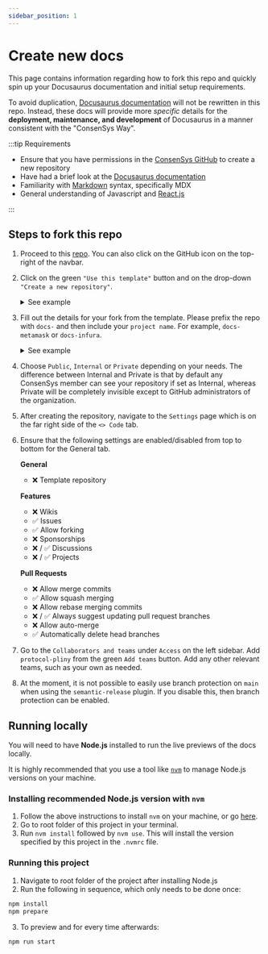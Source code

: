 ```yaml
---
sidebar_position: 1
---
```


# Create new docs

This page contains information regarding how to fork this repo and quickly spin up your Docusaurus documentation and initial setup requirements.

To avoid duplication, [Docusaurus documentation](https://docusaurus.io/docs) will not be rewritten in this repo. Instead, these docs will provide more _specific_ details for the **deployment, maintenance, and development** of Docusaurus in a manner consistent with the "ConsenSys Way".

:::tip Requirements

- Ensure that you have permissions in the [ConsenSys GitHub](https://github.com/ConsenSys) to create a new repository
- Have had a brief look at the [Docusaurus documentation](https://docusaurus.io/docs)
- Familiarity with [Markdown](https://mdxjs.com/) syntax, specifically MDX
- General understanding of Javascript and [React.js](https://reactjs.org/)

:::

## Steps to fork this repo

1. Proceed to this [repo](https://github.com/ConsenSys/docs-template). You can also click on the GitHub icon on the top-right of the navbar.

2. Click on the green `"Use this template"` button and on the drop-down `"Create a new repository"`.

   <details>
     <summary>See example</summary>
     <div>
       <img
         src={require("./img/useThisTemplate.png").default}
         alt="useThisTemplate"
       />
     </div>
   </details>

3. Fill out the details for your fork from the template. Please prefix the repo with `docs-` and then include your `project name`. For example, `docs-metamask` or `docs-infura`.

   <details>
     <summary>See example</summary>
     <div>
       <img
         src={require("./img/createNewRepository.png").default}
         alt="createNewRepository"
       />
     </div>
   </details>

4. Choose `Public`, `Internal` or `Private` depending on your needs. The difference between Internal and Private is that by default any ConsenSys member can see your repository if set as Internal, whereas Private will be completely invisible except to GitHub administrators of the organization.

5. After creating the repository, navigate to the `Settings` page which is on the far right side of the `<> Code` tab.

6. Ensure that the following settings are enabled/disabled from top to bottom for the General tab.

   **General**

   - ❌ Template repository

   **Features**

   - ❌ Wikis
   - ✅ Issues
   - ✅ Allow forking
   - ❌ Sponsorships
   - ❌ / ✅ Discussions
   - ❌ / ✅ Projects

   **Pull Requests**

   - ❌ Allow merge commits
   - ✅ Allow squash merging
   - ❌ Allow rebase merging commits
   - ❌ / ✅ Always suggest updating pull request branches
   - ❌ Allow auto-merge
   - ✅ Automatically delete head branches

7. Go to the `Collaborators and teams` under `Access` on the left sidebar. Add `protocol-pliny` from the green `Add teams` button. Add any other relevant teams, such as your own as needed.

8. At the moment, it is not possible to easily use branch protection on `main` when using the `semantic-release` plugin. If you disable this, then branch protection can be enabled.

## Running locally

You will need to have **Node.js** installed to run the live previews of the docs locally.

It is highly recommended that you use a tool like [`nvm`](https://github.com/nvm-sh/nvm#installing-and-updating) to manage Node.js versions on your machine.

### Installing recommended Node.js version with `nvm`

1. Follow the above instructions to install `nvm` on your machine, or go [here](https://github.com/nvm-sh/nvm#installing-and-updating).
2. Go to root folder of this project in your terminal.
3. Run `nvm install` followed by `nvm use`. This will install the version specified by this project in the `.nvmrc` file.

### Running this project

1. Navigate to root folder of the project after installing Node.js
2. Run the following in sequence, which only needs to be done once:

```bash
npm install
npm prepare
```

3. To preview and for every time afterwards:

```bash
npm run start
```
